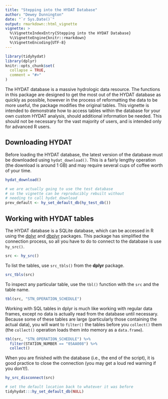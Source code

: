 ```yaml
---
title: "Stepping into the HYDAT Database"
author: "Dewey Dunnington"
date: "`r Sys.Date()`"
output: rmarkdown::html_vignette
vignette: >
  %\VignetteIndexEntry{Stepping into the HYDAT Database}
  %\VignetteEngine{knitr::rmarkdown}
  %\VignetteEncoding{UTF-8}
---
```


```r
library(tidyhydat)
library(dplyr)
knitr::opts_chunk$set(
  collapse = TRUE,
  comment = "#>"
)
```

The HYDAT database is a massive hydrologic data resource. The functions in this package are designed to get the most out of the HYDAT database as quickly as possible, however in the process of reformatting the data to be more useful, the package modifies the original tables. This vignette is intended to demonstrate how to access tables within the database for your own custom HYDAT analysis, should additional information be needed. This should not be necessary for the vast majority of users, and is intended only for advanced R users.

## Downloading HYDAT

Before loading the HYDAT database, the latest version of the database must be downloaded using `hydat_download()`. This is a fairly lengthy operation (the download is around 1 GB) and may require several cups of coffee worth of your time.

```r
hydat_download()
```

```r
# we are actually going to use the test database
# so the vignette can be reproducibly rebuilt without
# needing to call hydat_download
prev_default <- hy_set_default_db(hy_test_db())
```

## Working with HYDAT tables

The HYDAT database is a SQLite database, which can be accessed in R using the [dplyr](https://dplyr.tidyverse.org/) and [dbplyr](https://dbplyr.tidyverse.org/) packages. This package has simplified the connection process, so all you have to do to connect to the database is use `hy_src()`.

```r
src <- hy_src()
```

To list the tables, use `src_tbls()` from the **dplyr** package.

```r
src_tbls(src)
```

To inspect any particular table, use the `tbl()` function with the `src` and the table name.

```r
tbl(src, "STN_OPERATION_SCHEDULE")
```

Working with SQL tables in dplyr is much like working with regular data frames, except no data is actually read from the database until necessary. Because some of these tables are large (particularly those containing the actual data), you will want to `filter()` the tables before you `collect()` them (the `collect()` operation loads them into memory as a `data.frame`).

```r
tbl(src, "STN_OPERATION_SCHEDULE") %>%
  filter(STATION_NUMBER == "05AA008") %>%
  collect()
```

When you are finished with the database (i.e., the end of the script), it is good practice to close the connection (you may get a loud red warning if you don't!).

```r
hy_src_disconnect(src)
```

```r
# set the default location back to whatever it was before
tidyhydat:::hy_set_default_db(NULL)
```
